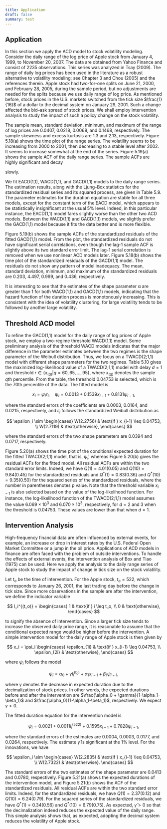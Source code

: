 ```yaml
---
title: Application
draft: false
summary: test
---
```



<TOCInline toc={props.toc} asDisclosure />

## Application

In this section we apply the ACD model to stock volatility modeling. Consider the daily range of the log price of Apple stock from January 4, 1999, to November 20, 2007. The data are obtained from Yahoo Finance and consist of 2235 observations. This series was analyzed in Tsay (2009). The range of daily log prices has been used in the literature as a robust alternative to volatility modeling; see Chapter 3 and Chou (2005) and the references therein. Apple stock had two-for-one splits on June 21, 2000, and February 28, 2005, during the sample period, but no adjustments are needed for the splits because we use daily range of log price. As mentioned before, stock prices in the U.S. markets switched from the tick size $\frac{1}{16}$ of a dollar to the decimal system on January 29, 2001. Such a change affected the bid–ask spread of stock prices. We shall employ intervention analysis to study the impact of such a policy change on the stock volatility.

The sample mean, standard deviation, minimum, and maximum of the range of log prices are 0.0407, 0.0218, 0.0068, and 0.1468, respectively. The sample skewness and excess kurtosis are 1.3 and 2.13, respectively. Figure 5.18(a) shows the time plot of the range series. The volatility seems to be increasing from 2000 to 2001, then decreasing to a stable level after 2002. It seems to increase somewhat at the end of the series. Figure 5.19(a) shows the sample ACF of the daily range series. The sample ACFs are highly significant and decay

slowly.

We fit EACD(1,1), WACD(1,1), and GACD(1,1) models to the daily range series. The estimation results, along with the Ljung–Box statistics for the standardized residual series and its squared process, are given in Table 5.9. The parameter estimates for the duration equation are stable for all three models, except for the constant term of the EACD model, which appears to be statistically insignificant at the usual 5% level. Indeed, in this particular instance, the EACD(1,1) model fares slightly worse than the other two ACD models. Between the WACD(1,1) and GACD(1,1) models, we slightly prefer the GACD(1,1) model because it fits the data better and is more flexible.

Figure 5.19(b) shows the sample ACFs of the standardized residuals of the fitted GACD(1,1) model. From the plot, the standardized residuals do not have significant serial correlations, even though the lag-1 sample ACF is slightly above its two standard error limit. The lag-1 serial correlation is removed when we use nonlinear ACD models later. Figure 5.18(b) shows the time plot of the standardized residuals of the GACD(1,1) model. The residuals do not show any pattern of model inadequacy. The mean, standard deviation, minimum, and maximum of the standardized residuals are 0.203, 4.497, 0.999, and 0.436, respectively.

It is interesting to see that the estimates of the shape parameter α are greater than 1 for both WACD(1,1) and GACD(1,1) models, indicating that the hazard function of the duration process is monotonously increasing. This is consistent with the idea of volatility clustering, for large volatility tends to be followed by another large volatility.

## Threshold ACD model

To refine the GACD(1,1) model for the daily range of log prices of Apple stock, we employ a two-regime threshold WACD(1,1) model. Some preliminary analysis of the threshold WACD models indicates that the major difference in the parameter estimates between the two regimes is the shape parameter of the Weibull distribution. Thus, we focus on a TWACD(2;1,1) model with different shape parameters for the two regimes. Table 5.10 gives the maximized log-likelihood value of a TWACD(2;1,1) model with delay $d = 1$ and threshold $r \in \{x_{(q)}|q = 60, 65, \ldots, 95\}$, where $x_{(q)}$ denotes the sample $q$th percentile. From the table, the threshold 0.04753 is selected, which is the 70th percentile of the data. The fitted model is

$$x_i = \psi_i \epsilon_i, \quad \psi_i = 0.0013 + 0.1539x_{i-1} + 0.8131\psi_{i-1},$$

where the standard errors of the coefficients are 0.0003, 0.0164, and 0.0215, respectively, and $\epsilon_i$ follows the standardized Weibull distribution as

$$
\epsilon_i \sim \begin{cases}
W(2.2756) & \text{if } x_{i-1} \leq 0.04753, \\
W(2.7119) & \text{otherwise},
\end{cases}
$$

where the standard errors of the two shape parameters are 0.0394 and 0.0717, respectively.

Figure 5.20(a) shows the time plot of the conditional expected duration for the fitted TWACD(2;1,1) model, that is, $\hat{\psi}_i$, whereas Figure 5.20(b) gives the residual ACFs for the fitted model. All residual ACFs are within the two standard error limits. Indeed, we have $Q(1) = 4.01(0.05)$ and $Q(10) = 9.84(0.45)$ for the standardized residuals and $Q^*(1) = 0.83(0.36)$ and $Q^*(10) = 9.35(0.50)$ for the squared series of the standardized residuals, where the number in parentheses denotes p value. Note that the threshold variable $x_{i-1}$ is also selected based on the value of the log-likelihood function. For instance, the log-likelihood function of the TWACD(2;1,1) model assumes the value $6.069 \times 10^3$ and $6.070 \times 10^3$, respectively, for $d = 2$ and 3 when the threshold is 0.04753. These values are lower than that when $d = 1$.

## Intervention Analysis

High-frequency financial data are often influenced by external events, for example, an increase or drop in interest rates by the U.S. Federal Open Market Committee or a jump in the oil price. Applications of ACD models in finance are often faced with the problem of outside interventions. To handle the effects of external events, the intervention analysis of Box and Tiao (1975) can be used. Here we apply the analysis to the daily range series of Apple stock to study the impact of change in tick size on the stock volatility.

Let $t_o$ be the time of intervention. For the Apple stock, $t_o = 522$, which corresponds to January 26, 2001, the last trading day before the change in tick size. Since more observations in the sample are after the intervention, we define the indicator variable

$$
I_i^{(t_o)} = \begin{cases}
1 & \text{if } i \leq t_o, \\
0 & \text{otherwise},
\end{cases}
$$

to signify the absence of intervention. Since a larger tick size tends to increase the observed daily price range, it is reasonable to assume that the conditional expected range would be higher before the intervention. A simple intervention model for the daily range of Apple stock is then given by

$$
x_i = \psi_i \begin{cases}
\epsilon_{1i} & \text{if } x_{i-1} \leq 0.04753, \\
\epsilon_{2i} & \text{otherwise},
\end{cases}
$$

where $\psi_i$ follows the model

$$\psi_i = \alpha_0 + \gamma I_i^{(t_o)} + \alpha_1 x_{i-1} + \beta_1 \psi_{i-1},$$

where $\gamma$ denotes the decrease in expected duration due to the decimalization of stock prices. In other words, the expected durations before and after the intervention are $\frac{\alpha_0 + \gamma}{1-\alpha_1-\beta_1}$ and $\frac{\alpha_0}{1-\alpha_1-\beta_1}$, respectively. We expect $\gamma > 0$.

The fitted duration equation for the intervention model is

$$\psi_i = 0.0021 + 0.0011I_i^{(522)} + 0.1595x_{i-1} + 0.7828\psi_{i-1},$$

where the standard errors of the estimates are 0.0004, 0.0003, 0.0177, and 0.0264, respectively. The estimate $\hat{\gamma}$ is significant at the 1% level. For the innovations, we have

$$
\epsilon_i \sim \begin{cases}
W(2.2835) & \text{if } x_{i-1} \leq 0.04753, \\
W(2.7322) & \text{otherwise}.
\end{cases}
$$

The standard errors of the two estimates of the shape parameter are 0.0413 and 0.0780, respectively. Figure 5.21(a) shows the expected durations of the intervention model, and Figure 5.21(b) shows the ACF of the standardized residuals. All residual ACFs are within the two standard error limits. Indeed, for the standardized residuals, we have $Q(1) = 2.37(0.12)$ and $Q(10) = 6.24(0.79)$. For the squared series of the standardized residuals, we have $Q^*(1) = 0.34(0.56)$ and $Q^*(10) = 6.79(0.75)$. As expected, $\hat{\gamma} > 0$ so that the decimalization indeed reduces the expected value of the daily range. This simple analysis shows that, as expected, adopting the decimal system reduces the volatility of Apple stock.
